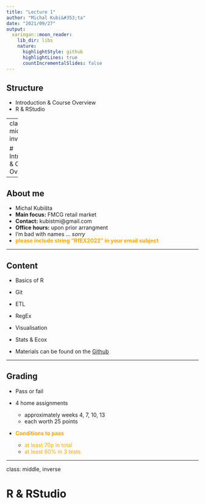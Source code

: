 ```yaml
---
title: "Lecture 1"
author: "Michal Kubi&#353;ta"
date: "2021/09/27"
output:
  xaringan::moon_reader:
    lib_dir: libs
    nature:
      highlightStyle: github
      highlightLines: true
      countIncrementalSlides: false
---
```


## Structure
- Introduction & Course Overview
- R & RStudio

---
class: middle, inverse

# Introduction & Course Overview

---

## About me
- Michal Kubi&#353;ta
- **Main focus:** FMCG retail market
- **Contact:** kubistmi@gmail.com
- **Office hours:** upon prior arrangment 
- I'm bad with names ... *sorry*
- <font color = "orange"><b>please include string "RfEX2022" in your email subject</b></font>

---

## Content
- Basics of R
- Git
- ETL
- RegEx
- Visualisation
- Stats & Ecox


- Materials can be found on the [Github](https://github.com/CERGE-MAE)

---

## Grading
- Pass or fail
- 4 home assignments
    - approximately weeks 4, 7, 10, 13
    - each worth 25 points
- <font color= "orange"><b>Conditions to pass</b></font>

    - <font color= "orange"> at least 70p in total </font>
    - <font color= "orange"> at least 60% in 3 tests </font> 

---
class: middle, inverse

# R & RStudio
